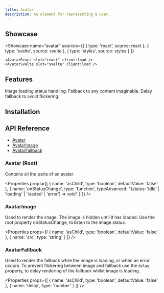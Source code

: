 ```yaml
---
title: Avatar
description: An element for representing a user.
---
```



## Showcase

<Showcase
	name="avatar"
	sources={[
		{ type: 'react', source: react },
		{ type: 'svelte', source: svelte },
		{ type: 'styles', source: styles }
	]}
>
	<AvatarReact slot="react" client:load />
	<AvatarSvelte slot="svelte" client:load />
</Showcase>

## Features

<Features>
	<Feature>Image loading status handling.</Feature>
	<Feature>Fallback to any content imaginable.</Feature>
	<Feature>Delay fallback to avoid flickering.</Feature>
</Features>

## Installation

<Installation name="avatar" />

## API Reference

-   [Avatar](#avatar-root)
-   [AvatarImage](#avatarimage)
-   [AvatarFallback](#avatarfallback)

### Avatar (Root)

Contains all the parts of an avatar.

<Properties
	props={[
		{ name: 'asChild', type: 'boolean', defaultValue: 'false' },
		{
			name: 'onStatusChange',
			type: 'function',
			typeAdvanced:
				"(status: 'idle' | 'loading' | 'loaded' | 'error') => void"
		}
	]}
/>

### AvatarImage

Used to render the image. The image is hidden until it has loaded. Use the root property onStatusChange, to listen to the image status.

<Properties
	props={[
		{ name: 'asChild', type: 'boolean', defaultValue: 'false' },
		{ name: 'src', type: 'string' }
	]}
/>

### AvatarFallback

Used to render the fallback while the image is loading, or when an error occurs. To prevent flickering between image and fallback use the `delay` property, to delay rendering of the fallback whilst image is loading.

<Properties
	props={[
		{ name: 'asChild', type: 'boolean', defaultValue: 'false' },
		{ name: 'delay', type: 'number' }
	]}
/>
